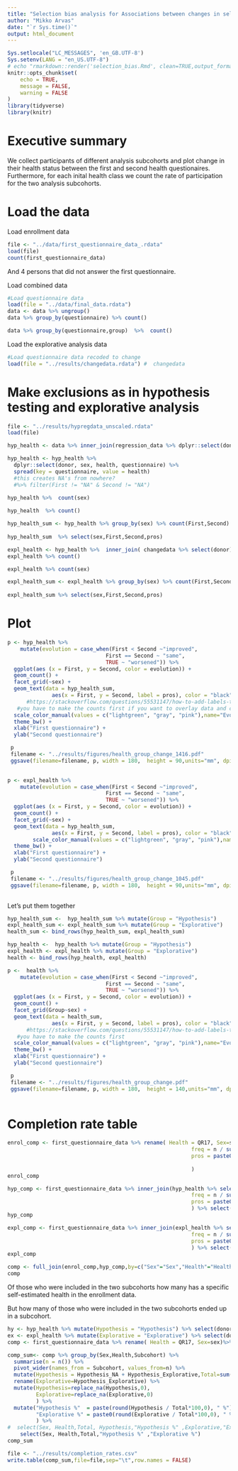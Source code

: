 ```yaml
---
title: "Selection bias analysis for Associations between changes in self-rated health, lifestyle and iron levels in Finnish blood donors"
author: "Mikko Arvas"
date: "`r Sys.time()`"
output: html_document
---
```


```r
Sys.setlocale("LC_MESSAGES", 'en_GB.UTF-8')
Sys.setenv(LANG = "en_US.UTF-8")
# echo "rmarkdown::render('selection_bias.Rmd', clean=TRUE,output_format='html_document',output_file='../results/selection_bias.html')" | R --slave
knitr::opts_chunk$set(
	echo = TRUE,
	message = FALSE,
	warning = FALSE
)
library(tidyverse)
library(knitr)
```



# Executive summary

We collect participants of different analysis subcohorts and plot change in their health status between the first and second health questionaires. Furthermore, for each inital health class we count the rate of participation for the two analysis subcohorts. 

# Load the data

Load enrollment data
```r
file <- "../data/first_questionnaire_data_.rdata"
load(file)
count(first_questionnaire_data)
```

And 4 persons that did not answer the first questionnaire. 

Load combined data

```r
#Load questionnaire data
load(file = "../data/final_data.rdata") 
data <- data %>% ungroup()
data %>% group_by(questionnaire) %>% count()

```

```r
data %>% group_by(questionnaire,group)  %>%  count()
```

Load the explorative analysis data

```r
#Load questionnaire data recoded to change
load(file = "../results/changedata.rdata") #  changedata 


```


# Make exclusions as in hypothesis testing and explorative analysis

```r

file <- "../results/hypregdata_unscaled.rdata"
load(file)

hyp_health <- data %>% inner_join(regression_data %>% dplyr::select(donor))

hyp_health <- hyp_health %>%
  dplyr::select(donor, sex, health, questionnaire) %>% 
  spread(key = questionnaire, value = health) 
  #this creates NA's from nowhere?
  #%>% filter(First != "NA" & Second != "NA") 
  
hyp_health %>%  count(sex)
```


```r
hyp_health  %>% count()
```

```r

hyp_health_sum <- hyp_health %>% group_by(sex) %>% count(First,Second) %>%  mutate(pros = paste0(round(n / sum(n) *100,0), " %"),
                                                                                     freq = n / sum(n))
hyp_health_sum  %>% select(sex,First,Second,pros)
```


```r
expl_health <- hyp_health %>%  inner_join( changedata %>% select(donor))
expl_health %>% count()
```

```r
expl_health %>% count(sex)
```

```r

expl_health_sum <- expl_health %>% group_by(sex) %>% count(First,Second) %>%  mutate(pros = paste0(round(n / sum(n) *100,0), " %"),
                                                                                     freq = n / sum(n))
expl_health_sum %>% select(sex,First,Second,pros)

```

# Plot

```r
p <- hyp_health %>% 
    mutate(evolution = case_when(First < Second ~"improved",
                               First == Second ~ "same",
                               TRUE ~ "worsened")) %>% 
  ggplot(aes (x = First, y = Second, color = evolution)) +
  geom_count() +
  facet_grid(~sex) +
  geom_text(data = hyp_health_sum, 
              aes(x = First, y = Second, label = pros), color = "black") +
      #https://stackoverflow.com/questions/55531147/how-to-add-labels-to-facet-wraped-geom-count-plot
   #you have to make the counts first if you want to overlay data and counts
  scale_color_manual(values = c("lightgreen", "gray", "pink"),name="Evolution") +
  theme_bw() +
  xlab("First questionnaire") +
  ylab("Second questionnaire")

 p
 filename <- "../results/figures/health_group_change_1416.pdf"
 ggsave(filename=filename, p, width = 180,  height = 90,units="mm", dpi=600, scale=1.0)
 
```


```r
p <- expl_health %>% 
    mutate(evolution = case_when(First < Second ~"improved",
                               First == Second ~ "same",
                               TRUE ~ "worsened")) %>% 
  ggplot(aes (x = First, y = Second, color = evolution)) +
  geom_count() +
  facet_grid(~sex) +
  geom_text(data = hyp_health_sum, 
              aes(x = First, y = Second, label = pros), color = "black") +
        scale_color_manual(values = c("lightgreen", "gray", "pink"),name="Evolution") +
  theme_bw() +
  xlab("First questionnaire") +
  ylab("Second questionnaire")

 p
 filename <- "../results/figures/health_group_change_1045.pdf"
 ggsave(filename=filename, p, width = 180,  height = 90,units="mm", dpi=600, scale=1.0)
 
```

Let's put them together
```r
hyp_health_sum <-  hyp_health_sum %>% mutate(Group = "Hypothesis")
expl_health_sum <- expl_health_sum %>% mutate(Group = "Explorative")
health_sum <- bind_rows(hyp_health_sum, expl_health_sum)

hyp_health <-  hyp_health %>% mutate(Group = "Hypothesis")
expl_health <- expl_health %>% mutate(Group = "Explorative")
health <- bind_rows(hyp_health, expl_health)


```

```r
p <-  health %>%
    mutate(evolution = case_when(First < Second ~"improved",
                               First == Second ~ "same",
                               TRUE ~ "worsened")) %>% 
  ggplot(aes (x = First, y = Second, color = evolution)) +
  geom_count() +
  facet_grid(Group~sex) +
  geom_text(data = health_sum, 
              aes(x = First, y = Second, label = pros), color = "black") +
      #https://stackoverflow.com/questions/55531147/how-to-add-labels-to-facet-wraped-geom-count-plot
   #you have to make the counts first
  scale_color_manual(values = c("lightgreen", "gray", "pink"),name="Evolution") +
  theme_bw() +
  xlab("First questionnaire") +
  ylab("Second questionnaire")

 p
 filename <- "../results/figures/health_group_change.pdf"
 ggsave(filename=filename, p, width = 180,  height = 140,units="mm", dpi=600, scale=1.0)
 
```




# Completion rate table
```r
enrol_comp <- first_questionnaire_data %>% rename( Health = QR17, Sex=sex)%>%  group_by(Sex,Health) %>%  summarise(n = n()) %>% mutate(
                                                          freq = n / sum(n),
                                                          pros = paste0(round(n / sum(n) *100,0), " %")
                                                          
                                                          )
enrol_comp  
```

```r
hyp_comp <- first_questionnaire_data %>% inner_join(hyp_health %>% select(donor),by = c("donor"="donor")) %>% rename( Health = QR17, Sex=sex)%>%  group_by(Sex,Health) %>%  summarise(n = n()) %>% mutate(
                                                          freq = n / sum(n),
                                                          pros = paste0(round(n / sum(n) *100,0), " %")
                                                          ) %>% select(Health, pros) %>% rename(Hyp_comp = pros)
hyp_comp
```

```r
expl_comp <- first_questionnaire_data %>% inner_join(expl_health %>% select(donor),by = c("donor"="donor")) %>% rename( Health = QR17, Sex=sex)%>%  group_by(Sex,Health) %>%  summarise(n = n()) %>% mutate(
                                                          freq = n / sum(n),
                                                          pros = paste0(round(n / sum(n) *100,0), " %")
                                                          ) %>% select(Health,pros) %>% rename(Exp_comp = pros)
expl_comp
```

```r
comp <- full_join(enrol_comp,hyp_comp,by=c("Sex"="Sex","Health"="Health")) %>% full_join(expl_comp,by=c("Sex"="Sex","Health"="Health")) %>% select(-freq)
comp
```

Of those who were included in the two subcohorts how many has a specific self-estimated health in the enrollment data.

But how many of those who were included in the two subcohorts ended up in a subcohort.

```r
hy <- hyp_health %>% mutate(Hypothesis = "Hypothesis") %>% select(donor,Hypothesis)
ex <- expl_health %>% mutate(Explorative = "Explorative") %>% select(donor,Explorative) 
comp <- first_questionnaire_data %>% rename( Health = QR17, Sex=sex)%>% select(donor,Health,Sex) %>% full_join(hy,by=c("donor"="donor")) %>% full_join(ex,by=c("donor"="donor")) %>% mutate(Subcohort = paste0(Hypothesis,'_',Explorative)) %>% select(-Hypothesis,-Explorative)

comp_sum<- comp %>% group_by(Sex,Health,Subcohort) %>% 
  summarise(n = n()) %>% 
  pivot_wider(names_from = Subcohort, values_from=n) %>% 
  mutate(Hypothesis = Hypothesis_NA + Hypothesis_Explorative,Total=sum(NA_NA ,Hypothesis_NA ,Hypothesis_Explorative,na.rm = TRUE)) %>% 
  rename(Explorative=Hypothesis_Explorative) %>%
  mutate(Hypothesis=replace_na(Hypothesis,0),
         Explorative=replace_na(Explorative,0)
         ) %>% 
  mutate("Hypothesis %"  = paste(round(Hypothesis / Total*100,0), " %"),
         "Explorative %" = paste0(round(Explorative / Total*100,0), " %")
         ) %>% 
#  select(Sex, Health,Total, Hypothesis,"Hypothesis %" ,Explorative,"Explorative %") 
    select(Sex, Health,Total,"Hypothesis %" ,"Explorative %")
comp_sum
```

```r
file <- "../results/completion_rates.csv"
write.table(comp_sum,file=file,sep="\t",row.names = FALSE)
```

